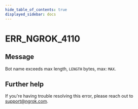 ```yaml
---
hide_table_of_contents: true
displayed_sidebar: docs
---
```



# ERR_NGROK_4110

## Message

Bot name exceeds max length, `LENGTH` bytes, max: `MAX`.

<ErrorDetails error="err_ngrok_4110" />

## Further help

If you're having trouble resolving this error, please reach out to [support@ngrok.com](mailto:support@ngrok.com?subject=Help%20with%20ERR_NGROK_4110).
